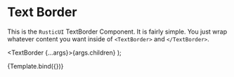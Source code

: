 # Text Border

This is the `RusticUI` TextBorder Component. It is fairly simple. You just wrap whatever content you want inside of `<TextBorder>` and `</TextBorder>`.


<Meta title="Text Border" component={TextBorder} />

  <TextBorder {...args}>{args.children}</TextBorder>
);

<Canvas>
  <Story
    name="Text Border"
    args={{
      text: "Text Border",
    }}
  >
    {Template.bind({})}
  </Story>
</Canvas>

